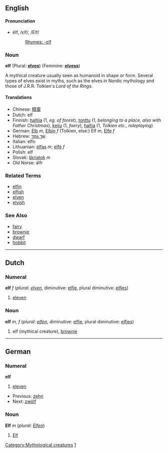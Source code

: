 ==English==
[[Category:Mythological creatures]]
[[Category:German cardinal number|1]]
====Pronunciation====
*ĕlf, /ɛlf/, /EIf/
*:[[Rhymes:English:-ɛlf|Rhymes: -ɛlf]]
===Noun===

'''elf''' (Plural: '''[[elves]]''') (Feminine: '''[[elvess]]''')

A mythical creature usually seen as humanoid in shape or form.  Several types of elves exist in myths, such as the elves in Nordic mythology and those of J.R.R. Tolkien's ''Lord of the Rings''.

====Translations====
*Chinese: [[精靈]]
*Dutch: elf
*Finnish: [[haltija]] (1, ''eg. of forest''), [[tonttu]] (1, ''belonging to a place, also with Father Christmas''), [[keiju]] (1, ''faery''), [[haltia]] (1, ''Tolkien etc., roleplaying'')
*German: [[Elb]] ''m'', [[Elbin]] ''f'' (Tolkien, else:) Elf ''m'', [[Elfe]] ''f''
*Hebrew: [[שד גמד|שֵׁד גַמָּד]]
*Italian: elfo
*Lithuanian: [[elfas]] ''m''; [[elfė]] ''f''
*Polish: elf
*Slovak: [[škriatok]] ''m''
*Old Norse: álfr

===Related Terms===
*[[elfin]]
*[[elfish]]
*[[elven]]
*[[elvish]]

===See Also===
*[[fairy]]
*[[brownie]]
*[[dwarf]]
*[[hobbit]]


----

==Dutch==
===Numeral===
'''elf''' ''f'' (''plural: [[elven]]'', diminutive: [[elfje]], plural diminutive: [[elfjes]])

# [[eleven]]

===Noun===
'''elf''' ''m, f'' (''plural: [[elfen]]'', diminutive: [[elfje]], plural diminutive: [[elfjes]])

# elf (mythical creature), [[brownie]]

----
==German==

===Numeral===
'''elf'''
# [[eleven]]

*Previous: [[zehn]]
*Next: [[zwölf]]
===Noun===
'''Elf''' ''m'' (''plural: [[Elfen]]'')

# [[Elf]]